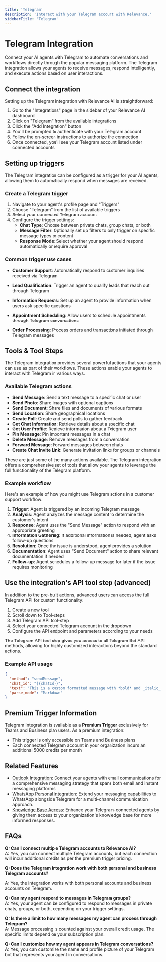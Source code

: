 ```yaml
---
title: 'Telegram'
description: 'Interact with your Telegram account with Relevance.'
sidebarTitle: 'Telegram'
---
```


# Telegram Integration

Connect your AI agents with Telegram to automate conversations and workflows directly through the popular messaging platform. The Telegram integration allows your agents to receive messages, respond intelligently, and execute actions based on user interactions.

## Connect the integration

Setting up the Telegram integration with Relevance AI is straightforward:

1. Go to the "Integrations" page in the sidebar of your Relevance AI dashboard
2. Click on "Telegram" from the available integrations
3. Click the "Add Integration" button
4. You'll be prompted to authenticate with your Telegram account
5. Follow the on-screen instructions to authorize the connection
6. Once connected, you'll see your Telegram account listed under connected accounts

## Setting up triggers

The Telegram integration can be configured as a trigger for your AI agents, allowing them to automatically respond when messages are received.

### Create a Telegram trigger

1. Navigate to your agent's profile page and "Triggers" 
2. Choose "Telegram" from the list of available triggers
3. Select your connected Telegram account
4. Configure the trigger settings:
   - **Chat Type**: Choose between private chats, group chats, or both
   - **Message Filter**: Optionally set up filters to only trigger on specific message types or content
   - **Response Mode**: Select whether your agent should respond automatically or require approval

### Common trigger use cases

- **Customer Support**: Automatically respond to customer inquiries received via Telegram
- **Lead Qualification**: Trigger an agent to qualify leads that reach out through Telegram
- **Information Requests**: Set up an agent to provide information when users ask specific questions
- **Appointment Scheduling**: Allow users to schedule appointments through Telegram conversations

- **Order Processing**: Process orders and transactions initiated through Telegram messages

## Tools & Tool Steps

The Telegram integration provides several powerful actions that your agents can use as part of their workflows. These actions enable your agents to interact with Telegram in various ways.

### Available Telegram actions

- **Send Message**: Send a text message to a specific chat or user
- **Send Photo**: Share images with optional captions
- **Send Document**: Share files and documents of various formats
- **Send Location**: Share geographical locations
- **Create Poll**: Create and send polls to gather feedback
- **Get Chat Information**: Retrieve details about a specific chat
- **Get User Profile**: Retrieve information about a Telegram user
- **Pin Message**: Pin important messages in a chat
- **Delete Message**: Remove messages from a conversation
- **Forward Message**: Forward messages between chats
- **Create Chat Invite Link**: Generate invitation links for groups or channels

These are just some of the many actions available. The Telegram integration offers a comprehensive set of tools that allow your agents to leverage the full functionality of the Telegram platform.

### Example workflow

Here's an example of how you might use Telegram actions in a customer support workflow:

1. **Trigger**: Agent is triggered by an incoming Telegram message
2. **Analysis**: Agent analyzes the message content to determine the customer's intent
3. **Response**: Agent uses the "Send Message" action to respond with an appropriate greeting
4. **Information Gathering**: If additional information is needed, agent asks follow-up questions
5. **Resolution**: Once the issue is understood, agent provides a solution
6. **Documentation**: Agent uses "Send Document" action to share relevant documentation if needed
7. **Follow-up**: Agent schedules a follow-up message for later if the issue requires monitoring

## Use the integration's API tool step (advanced)

In addition to the pre-built actions, advanced users can access the full Telegram API for custom functionality:

1. Create a new tool
2. Scroll down to Tool-steps
3. Add Telegram API tool-step
4. Select your connected Telegram account in the dropdown
5. Configure the API endpoint and parameters according to your needs

The Telegram API tool step gives you access to all Telegram Bot API methods, allowing for highly customized interactions beyond the standard actions.

### Example API usage

```json
{
  "method": "sendMessage",
  "chat_id": "{{chatId}}",
  "text": "This is a custom formatted message with *bold* and _italic_ text",
  "parse_mode": "Markdown"
}
```

## Premium Trigger Information

Telegram Integration is available as a **Premium Trigger** exclusively for Teams and Business plan users. As a premium integration:

- This trigger is only accessible on Teams and Business plans
- Each connected Telegram account in your organization incurs an additional 5000 credits per month

## Related Features

- [Outlook Integration](https://relevanceai.com/docs/integrations/outlook): Connect your agents with email communications for a comprehensive messaging strategy that spans both email and instant messaging platforms.
- [WhatsApp Personal Integration](https://relevanceai.com/docs/integrations/whatsapp-personal): Extend your messaging capabilities to WhatsApp alongside Telegram for a multi-channel communication approach.
- [Knowledge Base Access](https://relevanceai.com/docs/knowledge/access-knowledge): Enhance your Telegram-connected agents by giving them access to your organization's knowledge base for more informed responses.

## FAQs

**Q: Can I connect multiple Telegram accounts to Relevance AI?**  
A: Yes, you can connect multiple Telegram accounts, but each connection will incur additional credits as per the premium trigger pricing.

**Q: Does the Telegram integration work with both personal and business Telegram accounts?**  

A: Yes, the integration works with both personal accounts and business accounts on Telegram.

**Q: Can my agent respond to messages in Telegram groups?**  
A: Yes, your agent can be configured to respond to messages in private chats, groups, or both, depending on your trigger settings.

**Q: Is there a limit to how many messages my agent can process through Telegram?**  
A: Message processing is counted against your overall credit usage. The specific limits depend on your subscription plan.

**Q: Can I customize how my agent appears in Telegram conversations?**  
A: Yes, you can customize the name and profile picture of your Telegram bot that represents your agent in conversations.